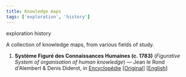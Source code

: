 ```yaml
---
title: Knowledge maps
tags: ['exploration', 'history']
---
```


<NoteTag color="beige">exploration</NoteTag>
<NoteTag color="beige">history</NoteTag>

A collection of knowledge maps, from various fields of study.

1. **Système Figuré des Connaissances Humaines (c. 1783)** (*Figurative System of organisation of human knowledge*) — Jean le Rond d'Alembert & Denis Diderot, in [Encyclopédie](https://en.wikipedia.org/wiki/Encyclop%C3%A9die) [[Original](https://en.wikipedia.org/wiki/File:ENC_SYSTEME_FIGURE.jpeg)] [[English](https://quod.lib.umich.edu/d/did/tree.html)]
